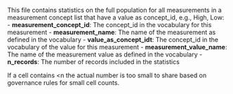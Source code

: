 This file contains statistics on the full population for all measurements in a measurement concept list  that have a value as concept_id, e.g., High, Low:
- **measurement_concept_id**: The concept_id in the vocabulary for this measurement
- **measurement_name**: The name of the measurement as defined in the vocabulary
- **value_as_concept_idt**: The concept_id in the vocabulary of the value for this measurement
- **measurement_value_name**: The name of the measurement value as defined in the vocabulary
- **n_records**: The number of records included in the statistics

If a cell contains <n the actual number is too small to share based on governance rules for small cell counts.